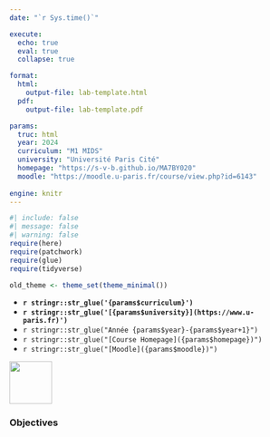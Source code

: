 ```yaml
---
date: "`r Sys.time()`"

execute:
  echo: true
  eval: true
  collapse: true

format:
  html:
    output-file: lab-template.html
  pdf:
    output-file: lab-template.pdf

params:
  truc: html
  year: 2024 
  curriculum: "M1 MIDS"
  university: "Université Paris Cité"
  homepage: "https://s-v-b.github.io/MA7BY020"
  moodle: "https://moodle.u-paris.fr/course/view.php?id=6143"
  
engine: knitr
---
```



```r
#| include: false
#| message: false
#| warning: false
require(here)
require(patchwork)
require(glue)
require(tidyverse)

old_theme <- theme_set(theme_minimal())
```

::: {layout="[80,20]"}

::: {#first-column}



- **`r stringr::str_glue('{params$curriculum}')`**
- **`r stringr::str_glue('[{params$university}](https://www.u-paris.fr)')`**
- `r stringr::str_glue("Année {params$year}-{params$year+1}")`
- `r stringr::str_glue("[Course Homepage]({params$homepage})")`  
- `r stringr::str_glue("[Moodle]({params$moodle})")`

::: 

::: {#second-column}
![](/images/UniversiteParis_monogramme_couleur_RVB.png){align="right" style="size:50px;" width=75}
:::

:::


::: {.callout-important}

### Objectives

:::
